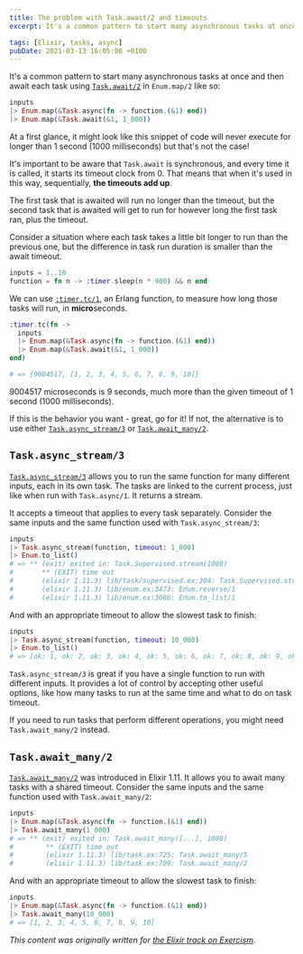 ```yaml
---
title: The problem with Task.await/2 and timeouts
excerpt: It's a common pattern to start many asynchronous tasks at once and then await each task using Task.await/2. But did you know that the timeouts can add up?

tags: [Elixir, tasks, async]
pubDate: 2021-03-13 16:05:00 +0100
---
```


It's a common pattern to start many asynchronous tasks at once and then await each task using [`Task.await/2`][task-await] in `Enum.map/2` like so:

```elixir
inputs
|> Enum.map(&Task.async(fn -> function.(&1) end))
|> Enum.map(&Task.await(&1, 1_000))
```

At a first glance, it might look like this snippet of code will never execute for longer than 1 second (1000 milliseconds) but that's not the case!

It's important to be aware that `Task.await` is synchronous, and every time it is called, it starts its timeout clock from 0. That means that when it's used in this way, sequentially, **the timeouts add up**.

The first task that is awaited will run no longer than the timeout, but the second task that is awaited will get to run for however long the first task ran, plus the timeout.

Consider a situation where each task takes a little bit longer to run than the previous one, but the difference in task run duration is smaller than the await timeout.

```elixir
inputs = 1..10
function = fn n -> :timer.sleep(n * 900) && n end
```

We can use [`:timer.tc/1`][erlang-timer-tc], an Erlang function, to measure how long those tasks will run, in **micro**seconds.

```elixir
:timer.tc(fn ->
  inputs
  |> Enum.map(&Task.async(fn -> function.(&1) end))
  |> Enum.map(&Task.await(&1, 1_000))
end)

# => {9004517, [1, 2, 3, 4, 5, 6, 7, 8, 9, 10]}
```

9004517 microseconds is 9 seconds, much more than the given timeout of 1 second (1000 milliseconds).

If this is the behavior you want - great, go for it! If not, the alternative is to use either [`Task.async_stream/3`][task-async-stream] or [`Task.await_many/2`][task-await-many].

## `Task.async_stream/3`

[`Task.async_stream/3`][task-async-stream] allows you to run the same function for many different inputs, each in its own task. The tasks are linked to the current process, just like when run with `Task.async/1`. It returns a stream.

It accepts a timeout that applies to every task separately. Consider the same inputs and the same function used with `Task.async_stream/3`:

```elixir
inputs
|> Task.async_stream(function, timeout: 1_000)
|> Enum.to_list()
# => ** (exit) exited in: Task.Supervised.stream(1000)
#       ** (EXIT) time out
#       (elixir 1.11.3) lib/task/supervised.ex:304: Task.Supervised.stream_reduce/7
#       (elixir 1.11.3) lib/enum.ex:3473: Enum.reverse/1
#       (elixir 1.11.3) lib/enum.ex:3066: Enum.to_list/1
```

And with an appropriate timeout to allow the slowest task to finish:

```elixir
inputs
|> Task.async_stream(function, timeout: 10_000)
|> Enum.to_list()
# => [ok: 1, ok: 2, ok: 3, ok: 4, ok: 5, ok: 6, ok: 7, ok: 8, ok: 9, ok: 10]
```

`Task.async_stream/3` is great if you have a single function to run with different inputs. It provides a lot of control by accepting other useful options, like how many tasks to run at the same time and what to do on task timeout.

If you need to run tasks that perform different operations, you might need `Task.await_many/2` instead.

## `Task.await_many/2`

[`Task.await_many/2`][task-await-many] was introduced in Elixir 1.11. It allows you to await many tasks with a shared timeout. Consider the same inputs and the same function used with `Task.await_many/2`:

```elixir
inputs
|> Enum.map(&Task.async(fn -> function.(&1) end))
|> Task.await_many(1_000)
# => ** (exit) exited in: Task.await_many([...], 1000)
#        ** (EXIT) time out
#        (elixir 1.11.3) lib/task.ex:725: Task.await_many/5
#        (elixir 1.11.3) lib/task.ex:709: Task.await_many/2
```

And with an appropriate timeout to allow the slowest task to finish:

```elixir
inputs
|> Enum.map(&Task.async(fn -> function.(&1) end))
|> Task.await_many(10_000)
# => [1, 2, 3, 4, 5, 6, 7, 8, 9, 10]
```

_This content was originally written for [the Elixir track on Exercism][exercism-elixir-track-task-about]._

[erlang-timer-tc]: https://erlang.org/doc/man/timer.html#tc-1
[task-await]: https://hexdocs.pm/elixir/Task.html#await/2
[task-await-many]: https://hexdocs.pm/elixir/Task.html#await_many/2
[task-async-stream]: https://hexdocs.pm/elixir/Task.html#async_stream/3
[exercism-elixir-track-task-about]: https://github.com/exercism/elixir/blob/4842aa5f70942590a9f50f47072151347512402e/concepts/tasks/about.md
